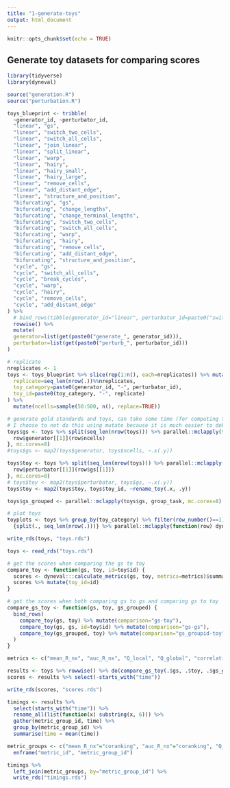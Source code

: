 ```yaml
---
title: "1-generate-toys"
output: html_document
---
```


```r
knitr::opts_chunk$set(echo = TRUE)
```

## Generate toy datasets for comparing scores
```r
library(tidyverse)
library(dyneval)

source("generation.R")
source("perturbation.R")
```


```r
toys_blueprint <- tribble(
  ~generator_id, ~perturbator_id,
  "linear", "gs",
  "linear", "switch_two_cells",
  "linear", "switch_all_cells",
  "linear", "join_linear",
  "linear", "split_linear",
  "linear", "warp",
  "linear", "hairy",
  "linear", "hairy_small",
  "linear", "hairy_large",
  "linear", "remove_cells",
  "linear", "add_distant_edge",
  "linear", "structure_and_position",
  "bifurcating", "gs",
  "bifurcating", "change_lengths",
  "bifurcating", "change_terminal_lengths",
  "bifurcating", "switch_two_cells",
  "bifurcating", "switch_all_cells",
  "bifurcating", "warp",
  "bifurcating", "hairy",
  "bifurcating", "remove_cells",
  "bifurcating", "add_distant_edge",
  "bifurcating", "structure_and_position",
  "cycle", "gs",
  "cycle", "switch_all_cells",
  "cycle", "break_cycles",
  "cycle", "warp",
  "cycle", "hairy",
  "cycle", "remove_cells",
  "cycle", "add_distant_edge"
) %>% 
  # bind_rows(tibble(generator_id="linear", perturbator_id=paste0("switch_", percs * 100))) %>% 
  rowwise() %>% 
  mutate(
  generator=list(get(paste0("generate_", generator_id))),
  perturbator=list(get(paste0("perturb_", perturbator_id)))
)

# replicate
nreplicates <- 1
toys <- toys_blueprint %>% slice(rep(1:n(), each=nreplicates)) %>% mutate(
  replicate=seq_len(nrow(.))%%nreplicates,
  toy_category=paste0(generator_id, "-", perturbator_id),
  toy_id=paste0(toy_category, "-", replicate)
) %>%
  mutate(ncells=sample(50:500, n(), replace=TRUE))

# generate gold standards and toys, can take some time (for computing the geodesic distances I presume)
# I choose to not do this using mutate because it is much easier to debug using loops
toys$gs <- toys %>% split(seq_len(nrow(toys))) %>% parallel::mclapply(function(row) {
  row$generator[[1]](row$ncells)
}, mc.cores=8)
#toys$gs <- map2(toys$generator, toys$ncells, ~.x(.y))

toys$toy <- toys %>% split(seq_len(nrow(toys))) %>% parallel::mclapply(function(row) {
  row$perturbator[[1]](row$gs[[1]])
}, mc.cores=8)
# toys$toy <- map2(toys$perturbator, toys$gs, ~.x(.y))
toys$toy <- map2(toys$toy, toys$toy_id, ~rename_toy(.x, .y))

toys$gs_grouped <- parallel::mclapply(toys$gs, group_task, mc.cores=8)

# plot toys
toyplots <- toys %>% group_by(toy_category) %>% filter(row_number()==1) %>%
  {split(., seq_len(nrow(.)))} %>% parallel::mclapply(function(row) dynplot::plot_strip_connections(row$gs[[1]], row$toy[[1]]), mc.cores = 8)

write_rds(toys, "toys.rds")
```

```r
toys <- read_rds("toys.rds")

# get the scores when comparing the gs to toy
compare_toy <- function(gs, toy, id=toy$id) {
  scores <- dyneval:::calculate_metrics(gs, toy, metrics=metrics)$summary
  scores %>% mutate(toy_id=id)
}

# get the scores when both comparing gs to gs and comparing gs to toy
compare_gs_toy <- function(gs, toy, gs_grouped) {
  bind_rows(
    compare_toy(gs, toy) %>% mutate(comparison="gs-toy"),
    compare_toy(gs, gs, id=toy$id) %>% mutate(comparison="gs-gs"),
    compare_toy(gs_grouped, toy) %>% mutate(comparison="gs_groupid-toy")
  )
}

metrics <- c("mean_R_nx", "auc_R_nx", "Q_local", "Q_global", "correlation", "isomorphic", "robbie_network_score", "mantel_pval", "ged")

results <- toys %>% rowwise() %>% do(compare_gs_toy(.$gs, .$toy, .$gs_grouped))# %>% select(-starts_with("time"))
scores <- results %>% select(-starts_with("time"))

write_rds(scores, "scores.rds")
```

```r
timings <- results %>% 
  select(starts_with("time")) %>% 
  rename_all(list(function(x) substring(x, 6))) %>% 
  gather(metric_group_id, time) %>% 
  group_by(metric_group_id) %>% 
  summarise(time = mean(time))

metric_groups <- c("mean_R_nx"="coranking", "auc_R_nx"="coranking", "Q_local"="coranking", "Q_global"="coranking", "correlation"="correlation", "isomorphic"="isomorphic", "robbie_network_score"="robbie_network_score", "mantel_pval"="mantel", "ged"="ged") %>%
  enframe("metric_id", "metric_group_id")

timings %>% 
  left_join(metric_groups, by="metric_group_id") %>% 
  write_rds("timings.rds")
```




